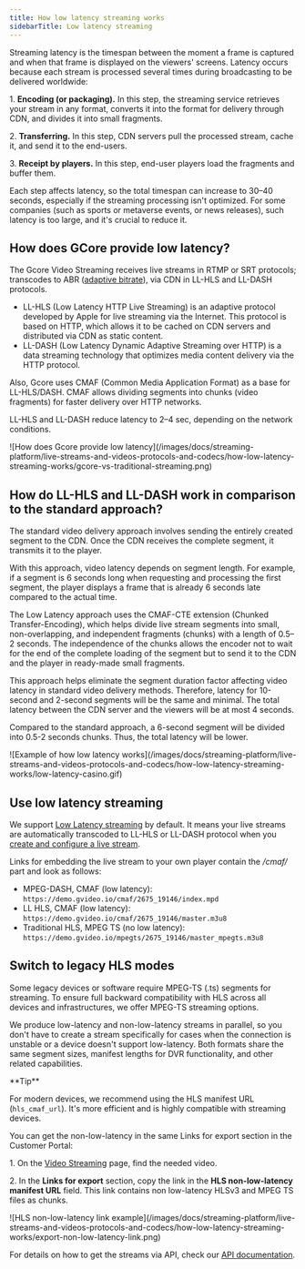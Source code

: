 ```yaml
---
title: How low latency streaming works
sidebarTitle: Low latency streaming
---
```


Streaming latency is the timespan between the moment a frame is captured and when that frame is displayed on the viewers' screens. Latency occurs because each stream is processed several times during broadcasting to be delivered worldwide:

1\. **Encoding (or packaging).** In this step, the streaming service retrieves your stream in any format, converts it into the format for delivery through CDN, and divides it into small fragments.

2\. **Transferring.** In this step, CDN servers pull the processed stream, cache it, and send it to the end-users.

3\. **Receipt by players.** In this step, end-user players load the fragments and buffer them.

Each step affects latency, so the total timespan can increase to 30–40 seconds, especially if the streaming processing isn't optimized. For some companies (such as sports or metaverse events, or news releases), such latency is too large, and it's crucial to reduce it.

## How does GCore provide low latency?

The Gcore Video Streaming receives live streams in RTMP or SRT protocols; transcodes to ABR ([adaptive bitrate](/streaming-platform/live-streams-and-videos-protocols-and-codecs/output-parameters-after-transcoding-bitrate-frame-rate-and-codecs#output-parameters-after-transcoding)), via CDN in LL-HLS and LL-DASH protocols.

  * LL-HLS (Low Latency HTTP Live Streaming) is an adaptive protocol developed by Apple for live streaming via the Internet. This protocol is based on HTTP, which allows it to be cached on CDN servers and distributed via CDN as static content. 
  * LL-DASH (Low Latency Dynamic Adaptive Streaming over HTTP) is a data streaming technology that optimizes media content delivery via the HTTP protocol.



Also, Gcore uses CMAF (Common Media Application Format) as a base for LL-HLS/DASH. CMAF allows dividing segments into chunks (video fragments) for faster delivery over HTTP networks.

LL-HLS and LL-DASH reduce latency to 2–4 sec, depending on the network conditions.


<Frame>![How does Gcore provide low latency](/images/docs/streaming-platform/live-streams-and-videos-protocols-and-codecs/how-low-latency-streaming-works/gcore-vs-traditional-streaming.png)</Frame>



## How do LL-HLS and LL-DASH work in comparison to the standard approach?

The standard video delivery approach involves sending the entirely created segment to the CDN. Once the CDN receives the complete segment, it transmits it to the player. 

With this approach, video latency depends on segment length. For example, if a segment is 6 seconds long when requesting and processing the first segment, the player displays a frame that is already 6 seconds late compared to the actual time.

The Low Latency approach uses the CMAF-CTE extension (Chunked Transfer-Encoding), which helps divide live stream segments into small, non-overlapping, and independent fragments (chunks) with a length of 0.5–2 seconds. The independence of the chunks allows the encoder not to wait for the end of the complete loading of the segment but to send it to the CDN and the player in ready-made small fragments.

This approach helps eliminate the segment duration factor affecting video latency in standard video delivery methods. Therefore, latency for 10-second and 2-second segments will be the same and minimal. The total latency between the CDN server and the viewers will be at most 4 seconds.

Compared to the standard approach, a 6-second segment will be divided into 0.5-2 seconds chunks. Thus, the total latency will be lower.


<Frame>![Example of how low latency works](/images/docs/streaming-platform/live-streams-and-videos-protocols-and-codecs/how-low-latency-streaming-works/low-latency-casino.gif)</Frame>



## Use low latency streaming

We support [Low Latency streaming](https://gcore.com/news/low-latency-hls/) by default. It means your live streams are automatically transcoded to LL-HLS or LL-DASH protocol when you [create and configure a live stream](/streaming-platform/live-streaming/create-a-live-stream).

Links for embedding the live stream to your own player contain the _/cmaf/_ part and look as follows:

  * MPEG-DASH, CMAF (low latency): `https://demo.gvideo.io/cmaf/2675_19146/index.mpd`
  * LL HLS, CMAF (low latency): `https://demo.gvideo.io/cmaf/2675_19146/master.m3u8`
  * Traditional HLS, MPEG TS (no low latency): `https://demo.gvideo.io/mpegts/2675_19146/master_mpegts.m3u8`



## Switch to legacy HLS modes

Some legacy devices or software require MPEG-TS (.ts) segments for streaming. To ensure full backward compatibility with HLS across all devices and infrastructures, we offer MPEG-TS streaming options. 

We produce low-latency and non-low-latency streams in parallel, so you don't have to create a stream specifically for cases when the connection is unstable or a device doesn't support low-latency. Both formats share the same segment sizes, manifest lengths for DVR functionality, and other related capabilities. 

<Tip>
**Tip**

For modern devices, we recommend using the HLS manifest URL (`hls_cmaf_url`). It's more efficient and is highly compatible with streaming devices.
</Tip>

You can get the non-low-latency in the same Links for export section in the Customer Portal: 

1\. On the [Video Streaming](https://portal.gcore.com/streaming/streaming/list) page, find the needed video. 

2\. In the **Links for export** section, copy the link in the **HLS non-low-latency manifest URL** field. This link contains non low-latency HLSv3 and MPEG TS files as chunks. 


<Frame>![HLS non-low-latency link example](/images/docs/streaming-platform/live-streams-and-videos-protocols-and-codecs/how-low-latency-streaming-works/export-non-low-latency-link.png)</Frame>



For details on how to get the streams via API, check our [API documentation](https://api.gcore.com/docs/streaming#tag/Streams/operation/get_streams).